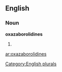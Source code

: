 ==English==

===Noun===
'''oxazaborolidines'''

# {{plural of|[[oxazaborolidine]]}}

[[Category:English plurals]]

[[ar:oxazaborolidines]]
